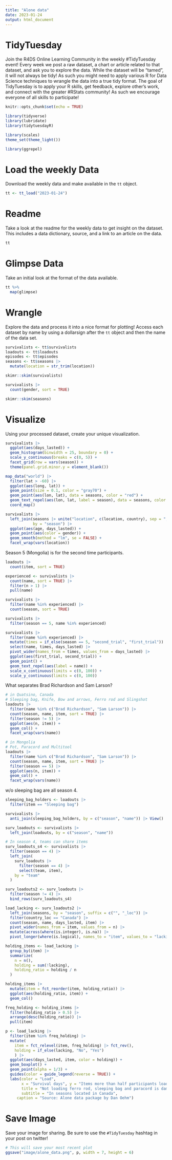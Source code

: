 ```yaml
---
title: "Alone data"
date: 2023-01-24
output: html_document
---
```


# TidyTuesday

Join the R4DS Online Learning Community in the weekly #TidyTuesday event!
Every week we post a raw dataset, a chart or article related to that dataset, and ask you to explore the data.
While the dataset will be “tamed”, it will not always be tidy! As such you might need to apply various R for Data Science techniques to wrangle the data into a true tidy format.
The goal of TidyTuesday is to apply your R skills, get feedback, explore other’s work, and connect with the greater #RStats community!
As such we encourage everyone of all skills to participate!

```r

knitr::opts_chunk$set(echo = TRUE)

library(tidyverse)
library(lubridate)
library(tidytuesdayR)

library(scales)
theme_set(theme_light())

library(ggrepel)
```

# Load the weekly Data

Download the weekly data and make available in the `tt` object.

```r

tt <- tt_load("2023-01-24")

```


# Readme

Take a look at the readme for the weekly data to get insight on the dataset.
This includes a data dictionary, source, and a link to an article on the data.

```r

tt

```


# Glimpse Data

Take an initial look at the format of the data available.

```r

tt %>% 
  map(glimpse)

```

# Wrangle

Explore the data and process it into a nice format for plotting! Access each dataset by name by using a dollarsign after the `tt` object and then the name of the data set.

```r
survivalists <- tt$survivalists
loadouts <- tt$loadouts
episodes <- tt$episodes
seasons <- tt$seasons |> 
  mutate(location = str_trim(location))
```

```r
skimr::skim(survivalists)
```

```r
survivalists |> 
  count(gender, sort = TRUE)
```

```r
skimr::skim(seasons)
```

# Visualize

Using your processed dataset, create your unique visualization.

```r
survivalists |> 
  ggplot(aes(days_lasted)) +
  geom_histogram(binwidth = 25, boundary = 0) +
  scale_y_continuous(breaks = c(0, 5)) +
  facet_grid(row = vars(season)) +
  theme(panel.grid.minor.y = element_blank())
```

```r
map_data("world") |> 
  filter(lat > -60) |> 
  ggplot(aes(long, lat)) +
  geom_point(size = 0.1, color = "gray70") +
  geom_point(aes(lon, lat), data = seasons, color = "red") +
  geom_text_repel(aes(lon, lat, label = season), data = seasons, color = "red") +
  coord_map()
```

```r
survivalists |> 
  left_join(seasons |> unite("location", c(location, country), sep = ", "),
            by = "season") |> 
  ggplot(aes(age, days_lasted)) +
  geom_point(aes(color = gender)) +
  geom_smooth(method = "lm", se = FALSE) +
  facet_wrap(vars(location))
```

Season 5 (Mongolia) is for the second time participants.

```r
loadouts |> 
  count(item, sort = TRUE)

experienced <- survivalists |> 
  count(name, sort = TRUE) |> 
  filter(n > 1) |> 
  pull(name)

survivalists |> 
  filter(name %in% experienced) |> 
  count(season, sort = TRUE)

survivalists |> 
  filter(season == 5, name %in% experienced)

survivalists |> 
  filter(name %in% experienced) |> 
  mutate(times = if_else(season == 5, "second_trial", "first_trial")) |> 
  select(name, times, days_lasted) |> 
  pivot_wider(names_from = times, values_from = days_lasted) |> 
  ggplot(aes(first_trial, second_trial)) +
  geom_point() +
  geom_text_repel(aes(label = name)) +
  scale_x_continuous(limits = c(0, 100)) +
  scale_y_continuous(limits = c(0, 100))
```

What separates Brad Richardson and Sam Larson?

```r
# in Quatsino, Canada
# Sleeping bag, Knife, Bow and arrows, Ferro rod and Slingshot
loadouts |> 
  filter(name %in% c("Brad Richardson", "Sam Larson")) |>
  count(season, name, item, sort = TRUE) |> 
  filter(season != 5) |> 
  ggplot(aes(n, item)) +
  geom_col() +
  facet_wrap(vars(name))

# in Mongolia
# Pot, Paracord and Multitool
loadouts |> 
  filter(name %in% c("Brad Richardson", "Sam Larson")) |>
  count(season, name, item, sort = TRUE) |> 
  filter(season == 5) |> 
  ggplot(aes(n, item)) +
  geom_col() +
  facet_wrap(vars(name))
```

w/o sleeping bag are all season 4.

```r
sleeping_bag_holders <- loadouts |> 
  filter(item == "Sleeping bag")

survivalists |> 
  anti_join(sleeping_bag_holders, by = c("season", "name")) |> View()
```


```r
surv_loadouts <- survivalists |> 
  left_join(loadouts, by = c("season", "name"))

# In season 4, teams can share items
surv_loadouts_s4 <- survivalists |> 
  filter(season == 4) |> 
  left_join(
    surv_loadouts |> 
      filter(season == 4) |> 
      select(team, item),
    by = "team"
  )

surv_loadouts2 <- surv_loadouts |> 
  filter(season != 4) |> 
  bind_rows(surv_loadouts_s4)

load_lacking <- surv_loadouts2 |> 
  left_join(seasons, by = "season", suffix = c("", "_loc")) |> 
  filter(country_loc == "Canada") |> 
  count(season, name, days_lasted, item) |> 
  pivot_wider(names_from = item, values_from = n) |> 
  mutate(across(where(is.integer), is.na)) |> 
  pivot_longer(where(is.logical), names_to = "item", values_to = "lacking")
```

```r
holding_items <- load_lacking |> 
  group_by(item) |> 
  summarize(
    n = n(),
    holding = sum(!lacking),
    holding_ratio = holding / n
  ) 

holding_items |> 
  mutate(item = fct_reorder(item, holding_ratio)) |> 
  ggplot(aes(holding_ratio, item)) +
  geom_col()

freq_holding <- holding_items |> 
  filter(holding_ratio > 0.5) |> 
  arrange(desc(holding_ratio)) |> 
  pull(item)
```

```r
p <- load_lacking |> 
  filter(item %in% freq_holding) |> 
  mutate(
    item = fct_relevel(item, freq_holding) |> fct_rev(),
    holding = if_else(lacking, "No", "Yes")
    ) |> 
  ggplot(aes(days_lasted, item, color = holding)) +
  geom_boxplot() +
  geom_point(alpha = 1/3) +
  guides(color = guide_legend(reverse = TRUE)) +
  labs(color = "Load",
       x = "Survival days", y = "Items more than half participants load",
       title = "Not loading ferro rod, sleeping bag and paracord is damaging",
       subtitle = "In seasons located in Canada",
     caption = "Source: Alone data package by Dan Oehm") 

```

# Save Image

Save your image for sharing. Be sure to use the `#TidyTuesday` hashtag in your post on twitter! 

```r

# This will save your most recent plot
ggsave("image/alone_data.png", p, width = 7, height = 6)

```
